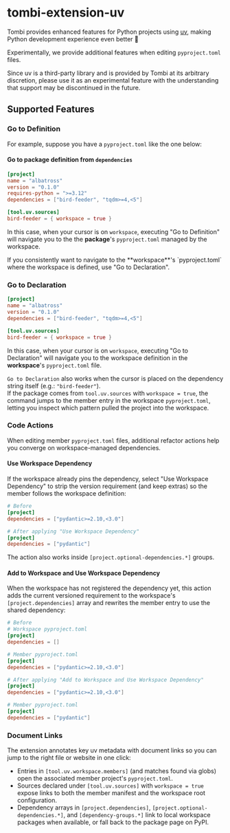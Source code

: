 
# tombi-extension-uv

Tombi provides enhanced features for Python projects using [uv](https://docs.astral.sh/uv/), making Python development experience even better 🐍

Experimentally, we provide additional features when editing `pyproject.toml` files.

<Warning>
Since uv is a third-party library and is provided by Tombi at its arbitrary discretion,
please use it as an experimental feature with the understanding that support may be discontinued in the future.
</Warning>

## Supported Features

### Go to Definition
For example, suppose you have a `pyproject.toml` like the one below:

#### Go to package definition from `dependencies`

```toml
[project]
name = "albatross"
version = "0.1.0"
requires-python = ">=3.12"
dependencies = ["bird-feeder", "tqdm>=4,<5"]

[tool.uv.sources]
bird-feeder = { workspace = true }
```

In this case, when your cursor is on `workspace`, executing "Go to Definition" will navigate you to the the **package**'s `pyproject.toml` managed by the workspace.

<Note>
If you consistently want to navigate to the **workspace**'s `pyproject.toml` where the workspace is defined, use "Go to Declaration".
</Note>

### Go to Declaration
```toml
[project]
name = "albatross"
version = "0.1.0"
dependencies = ["bird-feeder", "tqdm>=4,<5"]

[tool.uv.sources]
bird-feeder = { workspace = true }
```

In this case, when your cursor is on `workspace`, executing "Go to Declaration" will navigate you to the workspace definition in the **workspace**'s `pyproject.toml` file.

`Go to Declaration` also works when the cursor is placed on the dependency string itself (e.g.: `"bird-feeder"`).  
If the package comes from `tool.uv.sources` with `workspace = true`, the command jumps to the member entry in the workspace `pyproject.toml`, letting you inspect which pattern pulled the project into the workspace.

### Code Actions

When editing member `pyproject.toml` files, additional refactor actions help you converge on workspace-managed dependencies.

#### Use Workspace Dependency

If the workspace already pins the dependency, select "Use Workspace Dependency" to strip the version requirement (and keep extras) so the member follows the workspace definition:

```toml
# Before
[project]
dependencies = ["pydantic>=2.10,<3.0"]

# After applying "Use Workspace Dependency"
[project]
dependencies = ["pydantic"]
```

The action also works inside `[project.optional-dependencies.*]` groups.

#### Add to Workspace and Use Workspace Dependency

When the workspace has not registered the dependency yet, this action adds the current versioned requirement to the workspace's `[project.dependencies]` array and rewrites the member entry to use the shared dependency:

```toml
# Before
# Workspace pyproject.toml
[project]
dependencies = []

# Member pyproject.toml
[project]
dependencies = ["pydantic>=2.10,<3.0"]

# After applying "Add to Workspace and Use Workspace Dependency"
[project]
dependencies = ["pydantic>=2.10,<3.0"]

# Member pyproject.toml
[project]
dependencies = ["pydantic"]
```

### Document Links

The extension annotates key uv metadata with document links so you can jump to the right file or website in one click:
- Entries in `[tool.uv.workspace.members]` (and matches found via globs) open the associated member project's `pyproject.toml`.
- Sources declared under `[tool.uv.sources]` with `workspace = true` expose links to both the member manifest and the workspace root configuration.
- Dependency arrays in `[project.dependencies]`, `[project.optional-dependencies.*]`, and `[dependency-groups.*]` link to local workspace packages when available, or fall back to the package page on PyPI.
